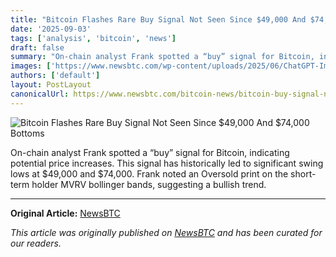 ```yaml
---
title: "Bitcoin Flashes Rare Buy Signal Not Seen Since $49,000 And $74,000 Bottoms"
date: '2025-09-03'
tags: ['analysis', 'bitcoin', 'news']
draft: false
summary: "On-chain analyst Frank spotted a “buy” signal for Bitcoin, indicating potential price increases. This signal has historically led to significant swing lows at $"
images: ['https://www.newsbtc.com/wp-content/uploads/2025/06/ChatGPT-Image-Jun-27-2025-08_11_24-AM.png?fit=750%2C500']
authors: ['default']
layout: PostLayout
canonicalUrl: https://www.newsbtc.com/bitcoin-news/bitcoin-buy-signal-not-since-49000-74000-bottoms/
---
```


![Bitcoin Flashes Rare Buy Signal Not Seen Since $49,000 And $74,000 Bottoms](https://www.newsbtc.com/wp-content/uploads/2025/06/ChatGPT-Image-Jun-27-2025-08_11_24-AM.png?fit=750%2C500)

On-chain analyst Frank spotted a “buy” signal for Bitcoin, indicating potential price increases. This signal has historically led to significant swing lows at $49,000 and $74,000. Frank noted an Oversold print on the short-term holder MVRV bollinger bands, suggesting a bullish trend.

---

**Original Article:** [NewsBTC](https://www.newsbtc.com/bitcoin-news/bitcoin-buy-signal-not-since-49000-74000-bottoms/)

*This article was originally published on [NewsBTC](https://www.newsbtc.com/bitcoin-news/bitcoin-buy-signal-not-since-49000-74000-bottoms/) and has been curated for our readers.*
